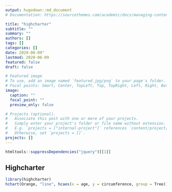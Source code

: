 ```yaml
---
output: hugodown::md_document
# Documentation: https://sourcethemes.com/academic/docs/managing-content/

title: "highcharter"
subtitle: ""
summary: ""
authors: []
tags: []
categories: []
date: 2020-06-09"
lastmod: 2020-06-09
featured: false
draft: false

# Featured image
# To use, add an image named `featured.jpg/png` to your page's folder.
# Focal points: Smart, Center, TopLeft, Top, TopRight, Left, Right, BottomLeft, Bottom, BottomRight.
image:
  caption: ""
  focal_point: ""
  preview_only: false

# Projects (optional).
#   Associate this post with one or more of your projects.
#   Simply enter your project's folder or file name without extension.
#   E.g. `projects = ["internal-project"]` references `content/project/deep-learning/index.md`.
#   Otherwise, set `projects = []`.
projects: []
---
```


```r
htmltools::suppressDependencies("jquery")[[1]]
```


## Highcharter

```r
library(highcharter)
hchart(Orange, "line", hcaes(x = age, y = circumference, group = Tree))
```

